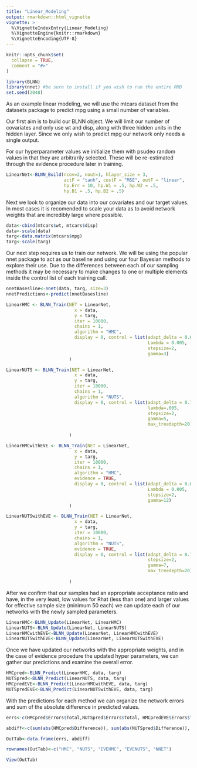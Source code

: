 ```yaml
---
title: "Linear_Modeling"
output: rmarkdown::html_vignette
vignette: >
  %\VignetteIndexEntry{Linear_Modeling}
  %\VignetteEngine{knitr::rmarkdown}
  %\VignetteEncoding{UTF-8}
---
```


```r
knitr::opts_chunk$set(
  collapse = TRUE,
  comment = "#>"
)
```

```r
library(BLNN)
library(nnet) #be sure to install if you wish to run the entire RMD
set.seed(2048)
```

As an example linear modeling, we will use the mtcars dataset from the datasets package to predict mpg using a small number of variables. 

Our first aim is to build our BLNN object. We will limit our number of covariates and only use wt and disp, along with three hidden units in the hidden layer. Since we only wish to predict mpg our network only needs a single output.

For our hyperparameter values we initialize them with psudeo random values in that they are arbitrarily selected. These will be re-estimated through the evidence procedure later in training.

```r
LinearNet<-BLNN_Build(ncov=2, nout=1, hlayer_size = 3,
                      actF = "tanh", costF = "MSE", outF = "linear",
                      hp.Err = 10, hp.W1 = .5, hp.W2 = .5,
                      hp.B1 = .5, hp.B2 = .5)
```

Next we look to organize our data into our covariates and our target values. In most cases it is recomended to scale your data as to avoid network weights that are incredibly large where possible.
```r
data<-cbind(mtcars$wt, mtcars$disp)
data<-scale(data)
targ<-data.matrix(mtcars$mpg)
targ<-scale(targ)
```

Our next step requires us to train our network. We will be using the popular nnet package to act as our baseline and using our four Bayesian methods to explore their use. Due to the differences between each of our sampling methods it may be necessary to make changes to one or multiple elements inside the control list of each training call.    

```r
nnetBasesline<-nnet(data, targ, size=3)
nnetPredictions<-predict(nnetBasesline)
```

```r
LinearHMC <- BLNN_Train(NET = LinearNet,
                          x = data,
                          y = targ,
                          iter = 10000,
                          chains = 1,
                          algorithm = "HMC",
                          display = 0, control = list(adapt_delta = 0.65,
                                                      Lambda = 0.005,
                                                      stepsize=2,
                                                      gamma=3)
                        )
```

```r
LinearNUTS <- BLNN_Train(NET = LinearNet,
                          x = data,
                          y = targ,
                          iter = 10000,
                          chains = 1,
                          algorithm = "NUTS",
                          display = 0, control = list(adapt_delta = 0.7,
                                                      lambda=.005,
                                                      stepsize=2,
                                                      gamma=5,
                                                      max_treedepth=20)
                                                      
                        )
```

```r
LinearHMCwithEVE <- BLNN_Train(NET = LinearNet,
                          x = data,
                          y = targ,
                          iter = 10000,
                          chains = 1,
                          algorithm = "HMC",
                          evidence = TRUE,
                          display = 0, control = list(adapt_delta = 0.65,
                                                      Lambda = 0.005,
                                                      stepsize=2,
                                                      gamma=12)
                        )
```

```r
LinearNUTSwithEVE <- BLNN_Train(NET = LinearNet,
                          x = data,
                          y = targ,
                          iter = 10000,
                          chains = 1,
                          algorithm = "NUTS",
                          evidence = TRUE,
                          display = 0, control = list(adapt_delta = 0.7,
                                                      stepsize=2,
                                                      gamma=7,
                                                      max_treedepth=20)
                                                      
                        )
```

After we confirm that our samples had an appropriate acceptance ratio and have, in the very least, low values for Rhat (less than one) and larger values for effective sample size (minimum 50 each) we can update each of our networks with the newly sampled parameters. 

```r
LinearHMC<-BLNN_Update(LinearNet, LinearHMC)
LinearNUTS<-BLNN_Update(LinearNet, LinearNUTS)
LinearHMCwithEVE<-BLNN_Update(LinearNet, LinearHMCwithEVE)
LinearNUTSwithEVE<-BLNN_Update(LinearNet, LinearNUTSwithEVE)
```

Once we have updated our networks with the appropriate weights, and in the case of evidence procedure the updated hyper parameters, we can gather our predictions and examine the overall error.

```r
HMCpred<-BLNN_Predict(LinearHMC, data, targ)
NUTSpred<-BLNN_Predict(LinearNUTS, data, targ)
HMCpredEVE<-BLNN_Predict(LinearHMCwithEVE, data, targ)
NUTSpredEVE<-BLNN_Predict(LinearNUTSwithEVE, data, targ)
```

With the predictions for each method we can organize the network errors and sum of the absolute difference in predicted values.

```r
errs<-c(HMCpred$Errors$Total,NUTSpred$Errors$Total, HMCpredEVE$Errors$Total, NUTSpredEVE$Errors$Total, nnetBasesline$value)

abdiff<-c(sum(abs(HMCpred$Difference)), sum(abs(NUTSpred$Difference)), sum(abs(HMCpredEVE$Difference)), sum(abs(NUTSpredEVE$Difference)), sum(abs(targ-nnetPredictions)))

OutTab<-data.frame(errs, abdiff)

rownames(OutTab)<-c("HMC", "NUTS", "EVEHMC", "EVENUTS", "NNET")

View(OutTab)
```

